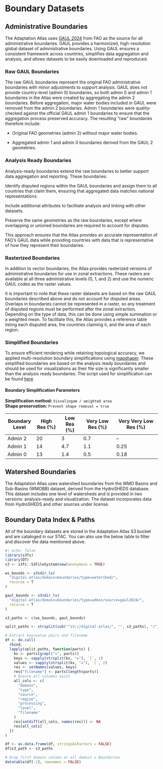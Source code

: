 # Boundary Datasets

## Administrative Boundaries

The Adaptation Atlas uses
[GAUL 2024](https://data.apps.fao.org/catalog/dataset/60b23906-f21a-49ef-8424-f3645e70264e)
from FAO as the source for all administrative boundaries. GAUL provides a
harmonized, high-resolution global dataset of administrative boundaries. Using
GAUL ensures a consistent framework across countries, simplifies data
aggregation and analysis, and allows datasets to be easily downloaded and
reproduced.

### Raw GAUL Boundaries

The raw GAUL boundaries represent the original FAO administrative boundaries
with minor adjustments to support analysis. GAUL does not provide country-level
(admin 0) boundaries, so both admin 0 and admin 1 boundaries in the Atlas were
created by aggregating the admin 2 boundaries. Before aggregation, major water
bodies included in GAUL were removed from the admin 2 boundaries. Admin 1
boundaries were quality-checked against the official GAUL admin 1 boundaries to
ensure that the aggregation process preserved accuracy. The resulting "raw"
boundaries therefore include:

- Original FAO geometries (admin 2) without major water bodies.

- Aggregated admin 1 and admin 0 boundaries derived from the GAUL 2 geometries.

### Analysis Ready Boundaries

Analysis-ready boundaries extend the raw boundaries to better support data
aggregation and reporting. These boundaries:

Identify disputed regions within the GAUL boundaries and assign them to all
countries that claim them, ensuring that aggregated data matches national
representations.

Include additional attributes to facilitate analysis and linking with other
datasets.

Preserve the same geometries as the raw boundaries, except where overlapping or
unioned boundaries are required to account for disputes.

This approach ensures that the Atlas provides an accurate representation of
FAO's GAUL data while providing countries with data that is representative of
how they represent their boundaries.

### Rasterized Boundaries

In addition to vector boundaries, the Atlas provides rasterized versions of
administrative boundaries for use in zonal extractions. These rasters are
available at all three administrative levels (0, 1, and 2) and use the numeric
GAUL codes as the raster values.

It is important to note that these raster datasets are based on the raw GAUL
boundaries described above and do not account for disputed areas. Overlaps in
boundaries cannot be represented in a raster, so any treatment of disputed
regions must be performed after the zonal extraction. Depending on the type of
data, this can be done using simple summation or a weighted mean. To facilitate
this, the Atlas provides a reference table listing each disputed area, the
countries claiming it, and the area of each region.

### Simplified Boundaries

To ensure efficient rendering while retaining topological accuracy, we applied
multi-resolution boundary simplifications using
[mapshaper](https://mapshaper.org/). These simplified boundaries are based on
the analysis ready boundaries and should be used for visualizations as their
file size is significantly smaller than the analysis ready boundaries. The
script used for simplification can be found
[here](https://github.com/AdaptationAtlas/spatial-foundation/blob/main/simplify_bounds.ts)

#### Boundary Simplification Parameters

**Simplification method:** `Visvalingam / weighted area`\
**Shape preservation:** `Prevent shape removal = true`

| Boundary Level | High Res (%) | Low Res (%) | Very Low Res (%) | Very Very Low Res (%) |
| -------------- | ------------ | ----------- | ---------------- | --------------------- |
| Admin 2        | 20           | 3           | 0.7              | –                     |
| Admin 1        | 14           | 4.7         | 1.1              | 0.25                  |
| Admin 0        | 13           | 1.4         | 0.5              | 0.18                  |

## Watershed Boundaries

The Adaptation Atlas uses watershed boundaries from the WMO Basins and
Sub-Basins (WMOBB) dataset, derived from the HydroSHEDS database. This dataset
includes one level of watersheds and is provided in two versions: analysis-ready
and visualization. The dataset incorporates data from HydroSHEDS and other
sources under license.

## Boundary Data Index & Paths

All of the boundary datasets are stored in the Adaptation Atlas S3 bucket and
are cataloged in our STAC. You can also use the below table to filter and
discover the data mentioned above.

```r
#| echo: false
library(s3fs)
library(DT)
s3 <- s3fs::S3FileSystem$new(anonymous = TRUE)

ws_bounds <- s3$dir_ls(
  "digital-atlas/domain=boundaries/type=watershed/",
  recurse = T
)

gaul_bounds <- s3$dir_ls(
  "digital-atlas/domain=boundaries/type=admin/source=gaul2024/",
  recurse = T
)

s3_paths <- c(ws_bounds, gaul_bounds)

split_paths <- strsplit(sub("^s3://digital-atlas/", "", s3_paths), "/")

# Extract key=value pairs and filename
df <- do.call(
  rbind,
  lapply(split_paths, function(parts) {
    kv <- parts[grepl("=", parts)]
    keys <- sapply(strsplit(kv, "="), `[`, 1)
    values <- sapply(strsplit(kv, "="), `[`, 2)
    res <- setNames(values, keys)
    res["filename"] <- parts[length(parts)]
    # Ensure all columns exist
    all_cols <- c(
      "domain",
      "type",
      "source",
      "region",
      "processing",
      "level",
      "filename"
    )
    res[setdiff(all_cols, names(res))] <- NA
    res[all_cols]
  })
)

df <- as.data.frame(df, stringsAsFactors = FALSE)
df$s3_path <- s3_paths

# Drop first domain column as all domain = Boundaries
datatable(df[-1], rownames = FALSE)
```
